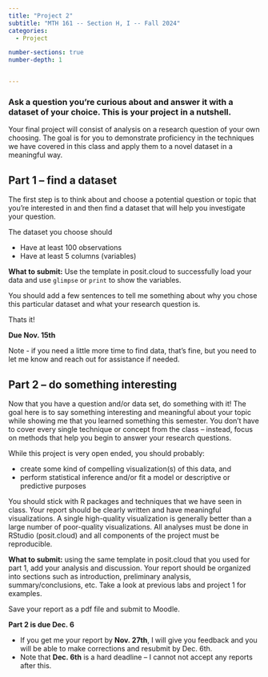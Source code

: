 ```yaml
---
title: "Project 2"
subtitle: "MTH 161 -- Section H, I -- Fall 2024"
categories: 
  - Project

number-sections: true
number-depth: 1


---
```


### Ask a question you’re curious about and answer it with a dataset of your choice. This is your project in a nutshell.


Your final project will consist of analysis on a research question of your own choosing. The goal is for you to demonstrate proficiency in the techniques we have covered in this class and apply them to a novel dataset in a meaningful way.

## Part 1 -- find a dataset

The first step is to think about and choose a potential question or topic that you're interested in and then find a dataset that will help you investigate your question.  

The dataset you choose should

- Have at least 100 observations
- Have at least 5 columns (variables)


**What to submit:** Use the template in posit.cloud to successfully load your data and use `glimpse` or `print` to show the variables.

You should add a few sentences to tell me something about why you chose this particular dataset and what your research question is.

Thats it!

**Due Nov. 15th**

Note - if you need a little more time to find data, that's fine, but you need to let me know and reach out for assistance if needed.



## Part 2 -- do something interesting

Now that you have a question and/or data set, do something with it!  The goal here is to say something interesting and meaningful about your topic while showing me that you learned something this semester.  You don't have to cover every single technique or concept from the class -- instead, focus on methods that help you begin to answer your research questions. 

While this project is very open ended, you should probably:

- create some kind of compelling visualization(s) of this data, and
- perform statistical inference and/or fit a model or descriptive or predictive purposes

You should stick with R packages and techniques that we have seen in class. Your report should be clearly written and have meaningful visualizations.  A single high-quality visualization is generally better than a  large number of poor-quality visualizations. All analyses must be done in RStudio (posit.cloud) and all components of the project must be reproducible.

**What to submit:** using the same template in posit.cloud that you used for part 1, add your analysis and discussion.  Your report should be organized into sections such as introduction, preliminary analysis, summary/conclusions, etc.  Take a look at previous labs and project 1 for examples.  

Save your report as a pdf file and submit to Moodle.  

**Part 2 is due Dec. 6**

  - If you get me your report by **Nov. 27th**, I will give you feedback and you will be able to make corrections and resubmit by Dec. 6th.  
  - Note that **Dec. 6th** is a hard deadline -- I cannot not accept any reports after this.
  



